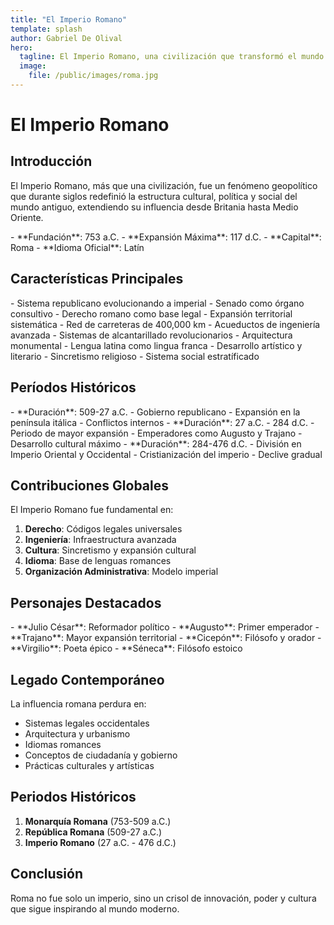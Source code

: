 ```yaml
---
title: "El Imperio Romano"
template: splash
author: Gabriel De Olival
hero:
  tagline: El Imperio Romano, una civilización que transformó el mundo antiguo
  image:
    file: /public/images/roma.jpg
---
```


# El Imperio Romano

## Introducción

El Imperio Romano, más que una civilización, fue un fenómeno geopolítico que durante siglos redefinió la estructura cultural, política y social del mundo antiguo, extendiendo su influencia desde Britania hasta Medio Oriente.

<Tabs>
  <TabItem label="Datos Rápidos">
    - **Fundación**: 753 a.C.
    - **Expansión Máxima**: 117 d.C.
    - **Capital**: Roma
    - **Idioma Oficial**: Latín
  </TabItem>
</Tabs>

## Características Principales

<div class="grid">
  <Card title="Gobierno y Política" icon="🏛️">
    - Sistema republicano evolucionando a imperial
    - Senado como órgano consultivo
    - Derecho romano como base legal
    - Expansión territorial sistemática
  </Card>
  
  <Card title="Infraestructura" icon="🏗️">
    - Red de carreteras de 400,000 km
    - Acueductos de ingeniería avanzada
    - Sistemas de alcantarillado revolucionarios
    - Arquitectura monumental
  </Card>
  
  <Card title="Cultura" icon="🎨">
    - Lengua latina como lingua franca
    - Desarrollo artístico y literario
    - Sincretismo religioso
    - Sistema social estratíficado
  </Card>
</div>

## Períodos Históricos

<Tabs>
  <TabItem label="República Temprana">
    - **Duración**: 509-27 a.C.
    - Gobierno republicano
    - Expansión en la península itálica
    - Conflictos internos
  </TabItem>
  <TabItem label="Imperio Temprano">
    - **Duración**: 27 a.C. - 284 d.C.
    - Periodo de mayor expansión
    - Emperadores como Augusto y Trajano
    - Desarrollo cultural máximo
  </TabItem>
  <TabItem label="Bajo Imperio">
    - **Duración**: 284-476 d.C.
    - División en Imperio Oriental y Occidental
    - Cristianización del imperio
    - Declive gradual
  </TabItem>
</Tabs>

## Contribuciones Globales

El Imperio Romano fue fundamental en:

1. **Derecho**: Códigos legales universales
2. **Ingeniería**: Infraestructura avanzada
3. **Cultura**: Sincretismo y expansión cultural
4. **Idioma**: Base de lenguas romances
5. **Organización Administrativa**: Modelo imperial

## Personajes Destacados

<Tabs>
  <TabItem label="Líderes">
    - **Julio César**: Reformador político
    - **Augusto**: Primer emperador
    - **Trajano**: Mayor expansión territorial
  </TabItem>
  <TabItem label="Intelectuales">
    - **Cicерón**: Filósofo y orador
    - **Virgilio**: Poeta épico
    - **Séneca**: Filósofo estoico
  </TabItem>
</Tabs>

## Legado Contemporáneo

La influencia romana perdura en:
- Sistemas legales occidentales
- Arquitectura y urbanismo
- Idiomas romances
- Conceptos de ciudadanía y gobierno
- Prácticas culturales y artísticas

## Periodos Históricos

1. **Monarquía Romana** (753-509 a.C.)
2. **República Romana** (509-27 a.C.)
3. **Imperio Romano** (27 a.C. - 476 d.C.)

## Conclusión

Roma no fue solo un imperio, sino un crisol de innovación, poder y cultura que sigue inspirando al mundo moderno.
